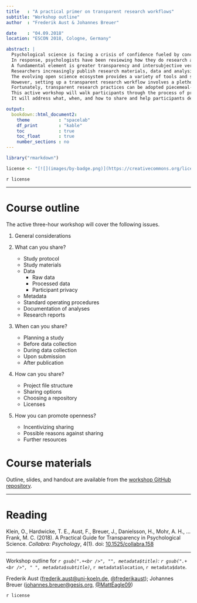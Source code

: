 ```yaml
---
title   : "A practical primer on transparent research workflows"
subtitle: "Workshop outline"
author  : "Frederik Aust & Johannes Breuer"

date    : "04.09.2018"
location: "ESCON 2018, Cologne, Germany"

abstract: |
  Psychological science is facing a crisis of confidence fueled by concerns about replicability of empirical findings (e.g., Open Science Collaboration, 2015).
  In response, psychologists have been reviewing how they do research and are leading many initiatives to improve replicability.
  A fundamental element is greater transparency and intersubjective verifiability:
  Researchers increasingly publish research materials, data and analysis scripts, publicly preregister their studies, and share and discuss preprints.
  The evolving open science ecosystem provides a variety of tools and services to help researchers adopt transparent research practices.
  However, setting up a transparent research workflow involves a plethora of decisions that can be off-putting.
  Fortunately, transparent research practices can be adopted piecemeal---each incremental step adds positive value for individual researchers and the credibility of psychological research.
  This active workshop will walk participants through the process of preparing and sharing their research products, including materials, data, analysis scripts, and study protocols.
  It will address what, when, and how to share and help participants develop transparent, less error-prone, and more reproducible research workflows.

output:
  bookdown::html_document2:
    theme           : "spacelab"
    df_print        : "kable"
    toc             : true
    toc_float       : true
    number_sections : no
---
```


```r
library("rmarkdown")

license <- "[![](images/by-badge.png)](https://creativecommons.org/licenses/by/4.0/) Please link to [workshop GitHub repository](https://github.com/crsh/psych-transparency-guide_workshop/) and cite [Klein et al. (2018)](https://doi.org/10.1525/collabra.158)."
```

`r license`

---

# Course outline

The active three-hour workshop will cover the following issues.

1. General considerations

2. What can you share?
    - Study protocol
    - Study materials
    - Data
        - Raw data
        - Processed data
        - Participant privacy
    - Metadata
    - Standard operating procedures
    - Documentation of analyses
    - Research reports

3. When can you share?
    - Planning a study
    - Before data collection
    - During data collection
    - Upon submission
    - After publication

4. How can you share?
    - Project file structure
    - Sharing options
    - Choosing a repository
    - Licenses

5. How you can promote openness?
    - Incentivizing sharing
    - Possible reasons against sharing
    - Further resources


# Course materials

Outline, slides, and handout are available from the [workshop GitHub repository](https://github.com/crsh/psych-transparency-guide_workshop/).

---

# Reading

Klein, O., Hardwicke, T. E., Aust, F., Breuer, J., Danielsson, H., Mohr, A. H., … Frank, M. C. (2018). A Practical Guide for Transparency in Psychological Science. _Collabra: Psychology_, 4(1). doi: [10.1525/collabra.158](https://doi.org/10.1525/collabra.158)

---
Workshop outline for *`r gsub(".+<br />", "", metadata$title)`: `r gsub(".+<br />", " ", metadata$subtitle)`*, `r metadata$location`, `r metadata$date`.

Frederik Aust ([frederik.aust@uni-koeln.de](mailto:frederik.aust@uni-koeln.de), [\@frederikaust](http://twitter.com/frederikaust)); Johannes Breuer ([johannes.breuer@gesis.org](mailto:johannes.breuer@gesis.org), [\@MattEagle09](https://twitter.com/MattEagle09))

`r license`
